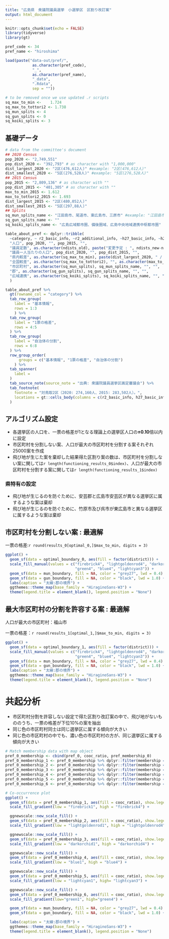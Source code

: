 ```yaml
---
title: "広島県　衆議院議員選挙　小選挙区　区割り改訂案"
output: html_document
---
```


```r
knitr::opts_chunk$set(echo = FALSE)
library(tidyverse)
library(gt)

pref_code <- 34
pref_name <- "hiroshima"
```

```r
load(paste("data-out/pref/",
            as.character(pref_code),
            "_",
            as.character(pref_name),
            "_data",
            ".Rdata",
            sep = ""))
```

```r
# to be removed once we use updated .r scripts
sq_max_to_min <- 	1.724
sq_max_to_tottori2 <- 1.738
sq_mun_splits <- 4
sq_gun_splits <- 0
sq_koiki_splits <- 3
```


## 基礎データ
```r
# data from the committee's document
## 2020 Census
pop_2020 <- "2,749,551"
pop_dist_2020 <- "392,793" # as character with "1,000,000"
dist_largest_2020 <- "2区(476,612人)" #example: "2区(476,612人)"
dist_smallest_2020 <- "5区(276,528人)" #example: "5区(276,528人)"
## 2015 Census
pop_2015 <- "2,809,136" # as character with ""
pop_dist_2015 <- "401,305" # as character with ""
max_to_min_2015 <- 1.612
max_to_tottori2_2015 <- 1.693
dist_largest_2015 <- "2区(480,052人)"
dist_smallest_2015 <- "5区(297,88人)"
## Splits
sq_mun_splits_name <- "江田島市、尾道市、東広島市、三原市" #example: "江田島市、尾道市、東広島市、三原市"
sq_gun_splits_name <- ""
sq_koiki_splits_name <- "広島広域都市圏、備後圏域、広島中央地域連携中枢都市圏"

table_about_pref <- dplyr::tribble(
  ~category, ~ r2_basic_info, ~r2_additional_info, ~h27_basic_info, ~h27_additional_info,
  "人口", pop_2020, "", pop_2015, "",
  "議員定数", as.character(ndists_old), paste("変更予定 : ", ndists_new-ndists_old, " (",ndists_old ," → ", ndists_new, ")", sep=""), "", "",
  "議員一人当たりの人口", pop_dist_2020, "", pop_dist_2015, "",
  "県内較差", as.character(sq_max_to_min), paste(dist_largest_2020, " / ",as.character(dist_smallest_2020), sep = ""),as.character(max_to_min_2015), paste(dist_largest_2015, " / ", dist_smallest_2015, sep = ""),
  "全国較差", as.character(sq_max_to_tottori2), "", as.character(max_to_tottori2_2015), "",
  "市区町村", as.character(sq_mun_splits), sq_mun_splits_name, "", "",
  "郡", as.character(sq_gun_splits), sq_gun_splits_name, "", "",
  "広域連携", as.character(sq_koiki_splits), sq_koiki_splits_name, "", ""
  ) 

table_about_pref %>% 
  gt(rowname_col = "category") %>% 
  tab_row_group(
    label = "基本情報",
    rows = 1:3
    ) %>%
  tab_row_group(
    label = "1票の格差",
    rows = 4:5
  ) %>% 
  tab_row_group(
    label = "自治体の分割",
    rows = 6:8
  ) %>% 
  row_group_order(
      groups = c("基本情報", "1票の格差", "自治体の分割")
    ) %>% 
  tab_spanner(
    label = 
  )
  tab_source_note(source_note = "出典: 衆議院議員選挙区画定審議会") %>% 
  tab_footnote(
    footnote = "対鳥取2区（2020: 274,160人、2015: 283,502人）。",
    locations = gt::cells_body(columns = c(r2_basic_info, h27_basic_info) , rows = 5)
  ) 

```

## アルゴリズム設定
* 各選挙区の人口を、一票の格差が1となる理論上の選挙区人口の**±0.10**倍以内に設定
* 市区町村を分割しない案、人口が最大の市区町村を分割する案それぞれ25000案を作成
* 飛び地が生じた案を棄却した結果得た区割り案の数は、市区町村を分割しない案に関しては`r length(functioning_results_0$index) `、人口が最大の市区町村を分割する案に関しては`r length(functioning_results_1$index) `

### 県特有の設定
* 飛び地が生じるのを防ぐために、安芸郡と広島市安芸区が異なる選挙区に属するような案は棄却
* 飛び地が生じるのを防ぐために、竹原市及び呉市が東広島市と異なる選挙区に属するような案は棄却

## 市区町村を分割しない案 : 最適解
一票の格差:`r round(results_0[optimal_0,]$max_to_min, digits = 3) `

```r
ggplot() +
  geom_sf(data = optimal_boundary_0, aes(fill = factor(district))) +
  scale_fill_manual(values = c("firebrick4", "lightgoldenrod4", "darkorchid4", 
                               "green4", "blue4", "lightcyan3")) +
  geom_sf(data = mun_boundary, fill = NA, color = "grey27", lwd = 0.4) +
  geom_sf(data = gun_boundary, fill = NA, color = "black", lwd = 1.0) +
  labs(caption = "太線:郡の境界") +
  ggthemes::theme_map(base_family = "HiraginoSans-W3") +
  theme(legend.title = element_blank(), legend.position = "None")
```

## 最大市区町村の分割を許容する案 : 最適解
人口が最大の市区町村：福山市

一票の格差：`r round(results_1[optimal_1,]$max_to_min, digits = 3) `

```r
ggplot() +
  geom_sf(data = optimal_boundary_1, aes(fill = factor(district))) +
  scale_fill_manual(values = c("firebrick4", "lightgoldenrod4", "darkorchid4", 
                               "green4", "blue4", "lightcyan3")) +
  geom_sf(data = mun_boundary, fill = NA, color = "grey27", lwd = 0.4) +
  geom_sf(data = gun_boundary, fill = NA, color = "black", lwd = 1.0) +
  labs(caption = "太線:郡の境界") +
  ggthemes::theme_map(base_family = "HiraginoSans-W3") +
  theme(legend.title = element_blank(), legend.position = "None")
```

# 共起分析
* 市区町村分割を許容しない設定で得た区割り改訂案の中で、飛び地がないもののうち、一票の格差が下位10%の案を抽出
* 同じ色の市区町村同士は同じ選挙区に属する傾向が大きい
* 同じ色の市区町村の中でも、濃い色の市区町村の方が、同じ選挙区に属する傾向が大きい

```r
# Match membership data with map object
pref_0_membership <- cbind(pref_0, cooc_ratio, pref_membership_0)
pref_0_membership_1 <- pref_0_membership %>% dplyr::filter(membership == 1)
pref_0_membership_2 <- pref_0_membership %>% dplyr::filter(membership == 2)
pref_0_membership_3 <- pref_0_membership %>% dplyr::filter(membership == 3)
pref_0_membership_4 <- pref_0_membership %>% dplyr::filter(membership == 4)
pref_0_membership_5 <- pref_0_membership %>% dplyr::filter(membership == 5)
pref_0_membership_6 <- pref_0_membership %>% dplyr::filter(membership == 6)

# Co-occurrence plot
ggplot() +
  geom_sf(data = pref_0_membership_1, aes(fill = cooc_ratio), show.legend = FALSE) +
  scale_fill_gradient(low = "firebrick1", high = "firebrick4") +

  ggnewscale::new_scale_fill() +
  geom_sf(data = pref_0_membership_2, aes(fill = cooc_ratio), show.legend = FALSE) +
  scale_fill_gradient(low = "lightgoldenrod1", high = "lightgoldenrod4") +

  ggnewscale::new_scale_fill() +
  geom_sf(data = pref_0_membership_3, aes(fill = cooc_ratio), show.legend = FALSE) +
  scale_fill_gradient(low = "darkorchid1", high = "darkorchid4") +

  ggnewscale::new_scale_fill() +
  geom_sf(data = pref_0_membership_4, aes(fill = cooc_ratio), show.legend = FALSE) +
  scale_fill_gradient(low = "blue1", high = "blue4") +

  ggnewscale::new_scale_fill() +
  geom_sf(data = pref_0_membership_5, aes(fill = cooc_ratio), show.legend = FALSE) +
  scale_fill_gradient(low = "lightcyan1", high= "lightcyan3") +

  ggnewscale::new_scale_fill() +
  geom_sf(data = pref_0_membership_6, aes(fill = cooc_ratio), show.legend = FALSE) +
  scale_fill_gradient(low="green1", high="green4") +

  geom_sf(data = mun_boundary, fill = NA, color = "grey27", lwd = 0.4) +
  geom_sf(data = gun_boundary, fill = NA, color = "black", lwd = 1.0) +

  labs(caption = "太線:郡の境界") +
  ggthemes::theme_map(base_family = "HiraginoSans-W3") +
  theme(legend.title = element_blank(), legend.position = "None")
```


